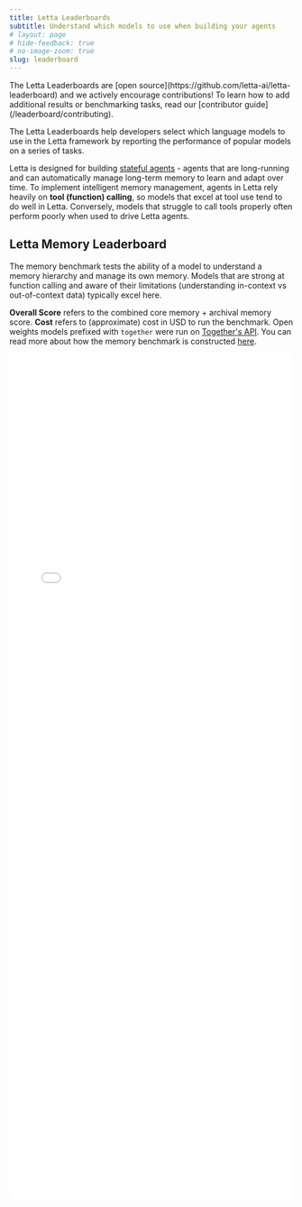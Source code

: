 ```yaml
---
title: Letta Leaderboards
subtitle: Understand which models to use when building your agents
# layout: page
# hide-feedback: true
# no-image-zoom: true
slug: leaderboard
---
```


<Note>
The Letta Leaderboards are [open source](https://github.com/letta-ai/letta-leaderboard) and we actively encourage contributions! To learn how to add additional results or benchmarking tasks, read our [contributor guide](/leaderboard/contributing).
</Note>

The Letta Leaderboards help developers select which language models to use in the Letta framework by reporting the performance of popular models on a series of tasks.

Letta is designed for building [stateful agents](/guides/agents/overview) - agents that are long-running and can automatically manage long-term memory to learn and adapt over time.
To implement intelligent memory management, agents in Letta rely heavily on **tool (function) calling**, so models that excel at tool use tend to do well in Letta. Conversely, models that struggle to call tools properly often perform poorly when used to drive Letta agents.


## Letta Memory Leaderboard

The memory benchmark tests the ability of a model to understand a memory hierarchy and manage its own memory. Models that are strong at function calling and aware of their limitations (understanding in-context vs out-of-context data) typically excel here.

**Overall Score** refers to the combined core memory + archival memory score. **Cost** refers to (approximate) cost in USD to run the benchmark. Open weights models prefixed with `together` were run on [Together's API](/guides/server/providers/together).
You can read more about how the memory benchmark is constructed [here](/leaderboard/benchmarks).

<iframe
  id="leaderboard-frame"
  src="./leaderboard_overall_cost_cap.html"
  width="100%"
  height="1500"
  scrolling="no"
  style="border:0;border-radius:8px;overflow:hidden"
  onload="this.style.height=this.contentWindow.document.documentElement.scrollHeight + 'px';"
/>
